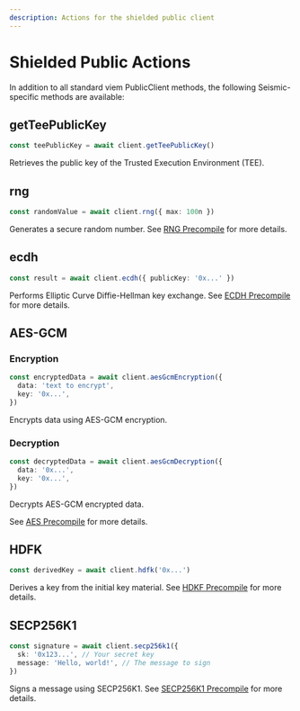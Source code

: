 ```yaml
---
description: Actions for the shielded public client
---
```


# Shielded Public Actions

In addition to all standard viem PublicClient methods, the following Seismic-specific methods are available:

## getTeePublicKey

```ts
const teePublicKey = await client.getTeePublicKey()
```

Retrieves the public key of the Trusted Execution Environment (TEE).

## rng

```ts
const randomValue = await client.rng({ max: 100n })
```

Generates a secure random number. See [RNG Precompile](/viem/precompiles/rng) for more details.

## ecdh

```ts
const result = await client.ecdh({ publicKey: '0x...' })
```

Performs Elliptic Curve Diffie-Hellman key exchange. See [ECDH Precompile](/viem/precompiles/ecdh) for more details.

## AES-GCM

### Encryption

```ts
const encryptedData = await client.aesGcmEncryption({
  data: 'text to encrypt',
  key: '0x...',
})
```

Encrypts data using AES-GCM encryption.

### Decryption

```ts
const decryptedData = await client.aesGcmDecryption({
  data: '0x...',
  key: '0x...',
})
```

Decrypts AES-GCM encrypted data.

See [AES Precompile](/viem/precompiles/aes) for more details.

## HDFK

```ts
const derivedKey = await client.hdfk('0x...')
```

Derives a key from the initial key material. See [HDKF Precompile](/viem/precompiles/hdfk) for more details.

## SECP256K1

```ts
const signature = await client.secp256k1({
  sk: '0x123...', // Your secret key
  message: 'Hello, world!', // The message to sign
})
```

Signs a message using SECP256K1. See [SECP256K1 Precompile](/viem/precompiles/secp256k1) for more details.
